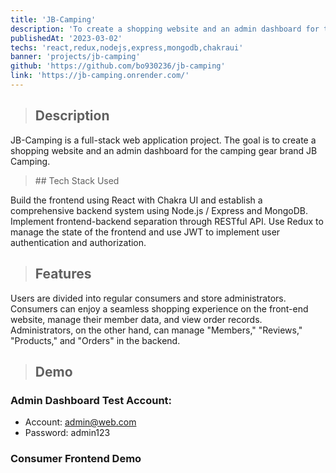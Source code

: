 ```yaml
---
title: 'JB-Camping'
description: 'To create a shopping website and an admin dashboard for the camping gear brand JB Camping.'
publishedAt: '2023-03-02'
techs: 'react,redux,nodejs,express,mongodb,chakraui'
banner: 'projects/jb-camping'
github: 'https://github.com/bo930236/jb-camping'
link: 'https://jb-camping.onrender.com/'
---
```


> ## Description

JB-Camping is a full-stack web application project. The goal is to create a shopping website and an admin dashboard for the camping gear brand JB Camping.

<blockquote className='with-icons'>
  ## Tech Stack Used
  <div className='not-prose mt-2'>
    <TechIcons
      techs={['react', 'redux', 'nodejs', 'express', 'mongodb', 'chakraui']}
    />
  </div>
</blockquote>
Build the frontend using React with Chakra UI and establish a comprehensive backend
system using Node.js / Express and MongoDB. Implement frontend-backend separation
through RESTful API. Use Redux to manage the state of the frontend and use JWT to
implement user authentication and authorization.

> ## Features

Users are divided into regular consumers and store administrators. Consumers can enjoy a seamless shopping experience on the front-end website, manage their member data, and view order records. Administrators, on the other hand, can manage "Members," "Reviews," "Products," and "Orders" in the backend.

> ## Demo

### Admin Dashboard Test Account:

- Account: admin@web.com
- Password: admin123

### Consumer Frontend Demo

<LiteYouTubeEmbed
  id='P5sV49ydz2k'
  poster='maxresdefault'
  title='JB-Camping Consumer Frontend Demo'
  noCookie={true}
/>
